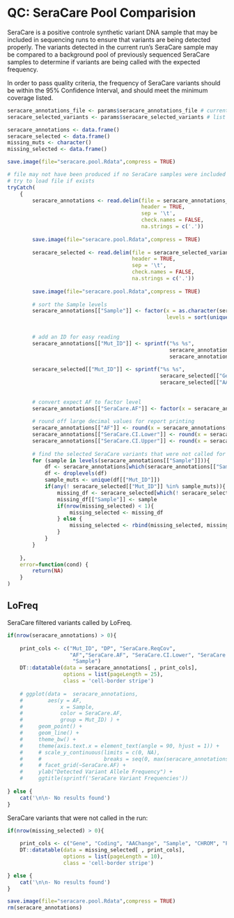 # QC: SeraCare Pool Comparision

SeraCare is a positive controle synthetic variant DNA sample that may be included in sequencing runs to ensure that variants are being detected properly. The variants detected in the current run's SeraCare sample may be compared to a background pool of previously sequenced SeraCare samples to determine if variants are being called with the expected frequency.

In order to pass quality criteria, the frequency of SeraCare variants should be within the 95% Confidence Interval, and should meet the minimum coverage listed. 

```r
seracare_annotations_file <- params$seracare_annotations_file # current run SeraCare sample variants
seracare_selected_variants <- params$seracare_selected_variants # list of known SeraCare variants

seracare_annotations <- data.frame()
seracare_selected <- data.frame()
missing_muts <- character()
missing_selected <- data.frame()

save.image(file="seracare.pool.Rdata",compress = TRUE)

# file may not have been produced if no SeraCare samples were included in run; 
# try to load file if exists
tryCatch(
    {
        seracare_annotations <- read.delim(file = seracare_annotations_file, 
                                           header = TRUE, 
                                           sep = '\t', 
                                           check.names = FALSE, 
                                           na.strings = c('.'))
        
        save.image(file="seracare.pool.Rdata",compress = TRUE)
        
        seracare_selected <- read.delim(file = seracare_selected_variants,
                                        header = TRUE,
                                        sep = '\t',
                                        check.names = FALSE,
                                        na.strings = c('.'))
        
        save.image(file="seracare.pool.Rdata",compress = TRUE)
        
        # sort the Sample levels
        seracare_annotations[["Sample"]] <- factor(x = as.character(seracare_annotations[["Sample"]]),
                                                   levels = sort(unique(as.character(seracare_annotations[["Sample"]]),
                                                                        decreasing = TRUE)))
        
        # add an ID for easy reading
        seracare_annotations[["Mut_ID"]] <- sprintf("%s %s", 
                                                    seracare_annotations[["SeraCare.Gene"]],
                                                    seracare_annotations[["SeraCare.AAChange"]])
        
        seracare_selected[["Mut_ID"]] <- sprintf("%s %s", 
                                                 seracare_selected[["Gene"]],
                                                 seracare_selected[["AAChange"]])
        
        
        # convert expect AF to factor level
        seracare_annotations[["SeraCare.AF"]] <- factor(x = seracare_annotations[["SeraCare.AF"]], levels = sort(unique(seracare_annotations[["SeraCare.AF"]])))
        
        # round off large decimal values for report printing
        seracare_annotations[["AF"]] <- round(x = seracare_annotations[["AF"]], digits = 3)
        seracare_annotations[["SeraCare.CI.Lower"]] <- round(x = seracare_annotations[["SeraCare.CI.Lower"]], digits = 3)
        seracare_annotations[["SeraCare.CI.Upper"]] <- round(x = seracare_annotations[["SeraCare.CI.Upper"]], digits = 3)
        
        # find the selected SeraCare variants that were not called for each sample
        for (sample in levels(seracare_annotations[["Sample"]])){
            df <- seracare_annotations[which(seracare_annotations[["Sample"]] == sample ), ]
            df <- droplevels(df)
            sample_muts <- unique(df[["Mut_ID"]])
            if(any(! seracare_selected[["Mut_ID"]] %in% sample_muts)){
                missing_df <- seracare_selected[which(! seracare_selected[["Mut_ID"]] %in% sample_muts), ]
                missing_df[["Sample"]] <- sample
                if(nrow(missing_selected) < 1){
                    missing_selected <- missing_df
                } else {
                    missing_selected <- rbind(missing_selected, missing_df)
                }
            }
        }
        
    },
    error=function(cond) {
        return(NA)
    }
)

```

## LoFreq

SeraCare filtered variants called by LoFreq.

```r
if(nrow(seracare_annotations) > 0){
    
    print_cols <- c("Mut_ID", "DP", "SeraCare.ReqCov",
                    "AF","SeraCare.AF", "SeraCare.CI.Lower", "SeraCare.CI.Upper", 
                     "Sample")
    DT::datatable(data = seracare_annotations[ , print_cols],
                  options = list(pageLength = 25),
                  class = 'cell-border stripe')
    
    # ggplot(data =  seracare_annotations, 
    #        aes(y = AF, 
    #            x = Sample, 
    #            color = SeraCare.AF, 
    #            group = Mut_ID) ) + 
    #     geom_point() +
    #     geom_line() +
    #     theme_bw() +
    #     theme(axis.text.x = element_text(angle = 90, hjust = 1)) +
    #     # scale_y_continuous(limits = c(0, NA), 
    #     #                    breaks = seq(0, max(seracare_annotations[["AF"]]), 0.025)) +
    #     # facet_grid(~SeraCare.AF) +
    #     ylab("Detected Variant Allele Frequency") +
    #     ggtitle(sprintf('SeraCare Variant Frequencies'))
    
} else {
    cat('\n\n- No results found')
}
```

SeraCare variants that were not called in the run:

```r
if(nrow(missing_selected) > 0){
    
    print_cols <- c("Gene", "Coding", "AAChange", "Sample", "CHROM", "POS", "REF", "ALT")
    DT::datatable(data = missing_selected[ , print_cols],
                  options = list(pageLength = 10),
                  class = 'cell-border stripe')

} else {
    cat('\n\n- No results found')
}
```

```r
save.image(file="seracare.pool.Rdata",compress = TRUE)
rm(seracare_annotations)
```